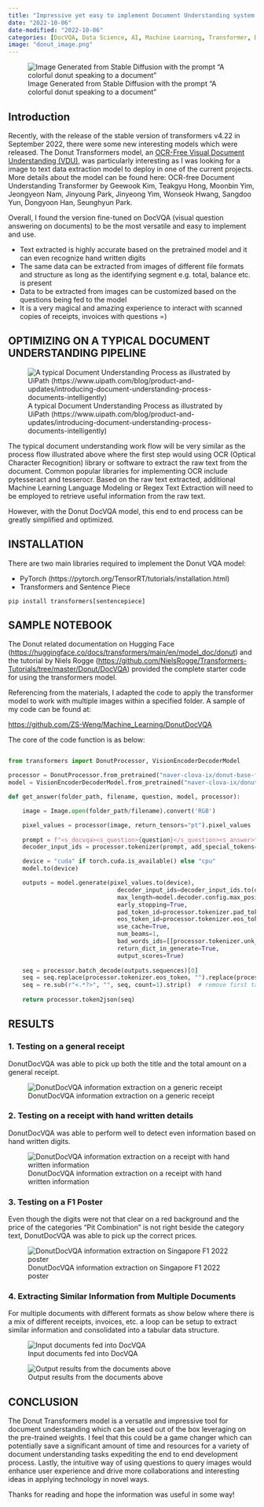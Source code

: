 ```yaml
---
title: "Impressive yet easy to implement Document Understanding system with OCR-free Donut Transformers Model in Python"
date: "2022-10-06"
date-modified: "2022-10-06"
categories: [DocVQA, Data Science, AI, Machine Learning, Transformer, Document Understanding]
image: "donut_image.png"
---
```


![Image Generated from Stable Diffusion with the prompt “A colorful donut speaking to a document”](donut_image.png)

## Introduction

Recently, with the release of the stable version of transformers v4.22 in September 2022, there were some new interesting models which were released. The Donut Transformers model, an [OCR-Free Visual Document Understanding (VDU)](https://arxiv.org/abs/2111.15664), was particularly interesting as I was looking for a image to text data extraction model to deploy in one of the current projects. More details about the model can be found here: OCR-free Document Understanding Transformer by Geewook Kim, Teakgyu Hong, Moonbin Yim, Jeongyeon Nam, Jinyoung Park, Jinyeong Yim, Wonseok Hwang, Sangdoo Yun, Dongyoon Han, Seunghyun Park.

Overall, I found the version fine-tuned on DocVQA (visual question answering on documents) to be the most versatile and easy to implement and use.

* Text extracted is highly accurate based on the pretrained model and it can even recognize hand written digits
* The same data can be extracted from images of different file formats and structure as long as the identifying segment e.g. total, balance etc. is present
* Data to be extracted from images can be customized based on the questions being fed to the model
* It is a very magical and amazing experience to interact with scanned copies of receipts, invoices with questions =)

## OPTIMIZING ON A TYPICAL DOCUMENT UNDERSTANDING PIPELINE

![A typical Document Understanding Process as illustrated by UiPath (https://www.uipath.com/blog/product-and-updates/introducing-document-understanding-process-documents-intelligently)](doc_understanding_process.png)

The typical document understanding work flow will be very similar as the process flow illustrated above where the first step would using OCR (Optical Character Recognition) library or software to extract the raw text from the document. Common popular libraries for implementing OCR include pytesseract and tesserocr. Based on the raw text extracted, additional Machine Learning Language Modeling or Regex Text Extraction will need to be employed to retrieve useful information from the raw text.

However, with the Donut DocVQA model, this end to end process can be greatly simplified and optimized.

## INSTALLATION

There are two main libraries required to implement the Donut VQA model:

* PyTorch (https://pytorch.org/TensorRT/tutorials/installation.html)
* Transformers and Sentence Piece

`pip install transformers[sentencepiece]`

## SAMPLE NOTEBOOK

The Donut related documentation on Hugging Face (<https://huggingface.co/docs/transformers/main/en/model_doc/donut>) and the tutorial by Niels Rogge (<https://github.com/NielsRogge/Transformers-Tutorials/tree/master/Donut/DocVQA>) provided the complete starter code for using the transformers model.

Referencing from the materials, I adapted the code to apply the transformer model to work with multiple images within a specified folder. A sample of my code can be found at:

<https://github.com/ZS-Weng/Machine_Learning/DonutDocVQA>

The core of the code function is as below:

```python

from transformers import DonutProcessor, VisionEncoderDecoderModel

processor = DonutProcessor.from_pretrained("naver-clova-ix/donut-base-finetuned-docvqa")
model = VisionEncoderDecoderModel.from_pretrained("naver-clova-ix/donut-base-finetuned-docvqa")

def get_answer(folder_path, filename, question, model, processor):

    image = Image.open(folder_path/filename).convert('RGB')

    pixel_values = processor(image, return_tensors="pt").pixel_values
    
    prompt = f"<s_docvqa><s_question>{question}</s_question><s_answer>"
    decoder_input_ids = processor.tokenizer(prompt, add_special_tokens=False, return_tensors="pt")["input_ids"]

    device = "cuda" if torch.cuda.is_available() else "cpu"
    model.to(device)

    outputs = model.generate(pixel_values.to(device),
                               decoder_input_ids=decoder_input_ids.to(device),
                               max_length=model.decoder.config.max_position_embeddings,
                               early_stopping=True,
                               pad_token_id=processor.tokenizer.pad_token_id,
                               eos_token_id=processor.tokenizer.eos_token_id,
                               use_cache=True,
                               num_beams=1,
                               bad_words_ids=[[processor.tokenizer.unk_token_id]],
                               return_dict_in_generate=True,
                               output_scores=True)
    
    seq = processor.batch_decode(outputs.sequences)[0]
    seq = seq.replace(processor.tokenizer.eos_token, "").replace(processor.tokenizer.pad_token, "")
    seq = re.sub(r"<.*?>", "", seq, count=1).strip()  # remove first task start token
    
    return processor.token2json(seq)
```

## RESULTS

### 1. Testing on a general receipt

DonutDocVQA was able to pick up both the title and the total amount on a general receipt.

![DonutDocVQA information extraction on a generic receipt](generic_receipt.png)

### 2. Testing on a receipt with hand written details

DonutDocVQA was able to perform well to detect even information based on hand written digits.

![DonutDocVQA information extraction on a receipt with hand written information](handwritten_receipt.png)

### 3. Testing on a F1 Poster

Even though the digits were not that clear on a red background and the price of the categories “Pit Combination” is not right beside the category text, DonutDocVQA was able to pick up the correct prices.

![DonutDocVQA information extraction on Singapore F1 2022 poster](f1_poster.png)

### 4. Extracting Similar Information from Multiple Documents

For multiple documents with different formats as show below where there is a mix of different receipts, invoices, etc. a loop can be setup to extract similar information and consolidated into a tabular data structure.

![Input documents fed into DocVQA](multiple_receipts.png)

![Output results from the documents above](results.png)

## CONCLUSION

The Donut Transformers model is a versatile and impressive tool for document understanding which can be used out of the box leveraging on the pre-trained weights. I feel that this could be a game changer which can potentially save a significant amount of time and resources for a variety of document understanding tasks expediting the end to end development process. Lastly, the intuitive way of using questions to query images would enhance user experience and drive more collaborations and interesting ideas in applying technology in novel ways.

Thanks for reading and hope the information was useful in some way!